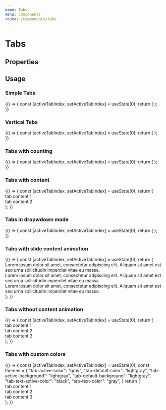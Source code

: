 ```yaml
---
name: Tabs
menu: Components
route: /components/tabs
---
```



# Tabs

## Properties
<Props of={Tabs} />

## Usage

### Simple Tabs

<Playground>
  {() => {
    const [activeTabIndex, setActiveTabIndex] = useState(0);
    return (
      <Fragment>
        <Tabs onSelectTab={setActiveTabIndex} activeTabIndex={activeTabIndex}>
            <Tab label="tab 1" />
            <Tab label="tab 2" />
            <Tab label="tab 3" />
        </Tabs>
      </Fragment>
    );
  }}
</Playground>

### Vertical Tabs

<Playground>
  {() => {
    const [activeTabIndex, setActiveTabIndex] = useState(0);
    return (
      <Fragment>
        <Tabs mode="vertical" onSelectTab={setActiveTabIndex} activeTabIndex={activeTabIndex}>
            <Tab label="What is Politeia?" />
            <Tab label="Proposals?" />
            <Tab label="Censorship" />
        </Tabs>
      </Fragment>
    );
  }}
</Playground>

### Tabs with counting

<Playground>
  {() => {
    const [activeTabIndex, setActiveTabIndex] = useState(0);
    return (
      <Fragment>
        <Tabs onSelectTab={setActiveTabIndex} activeTabIndex={activeTabIndex}>
            <Tab label="tab 1" count={1} />
            <Tab label="tab 2" count={4} />
        </Tabs>
      </Fragment>
    );
  }}
</Playground>

### Tabs with content

<Playground>
  {() => {
    const [activeTabIndex, setActiveTabIndex] = useState(0);
    return (
      <Fragment>
        <Tabs onSelectTab={setActiveTabIndex} activeTabIndex={activeTabIndex}>
            <Tab label="tab 1" count={1}>
                <div>tab content 1</div>
            </Tab>
            <Tab label="tab 2" count={4} >
                <div>tab content 2</div>
            </Tab>
        </Tabs>
      </Fragment>
    );
  }}
</Playground>


### Tabs in dropwdown mode

<Playground>
  {() => {
    const [activeTabIndex, setActiveTabIndex] = useState(0);
    return (
      <Fragment>
        <Tabs onSelectTab={setActiveTabIndex} activeTabIndex={activeTabIndex} mode="dropdown">
            <Tab label="All Proposals" count={4} />
            <Tab label="In discussion" count={2} />
            <Tab label="Voting" count={5} />
            <Tab label="Approved" count={25} />
            <Tab label="Rejected" count={30} />
            <Tab label="Abandoned" count={5} />
        </Tabs>
      </Fragment>
    );
  }}
    
</Playground>

### Tabs with slide content animation

<Playground >
  {() => {
    const [activeTabIndex, setActiveTabIndex] = useState(0);
    return (
      <div style={{ overflow: "hidden", position: "relative", height: "80px" }}>
        <Tabs onSelectTab={setActiveTabIndex} activeTabIndex={activeTabIndex} contentAnimation="slide">
            <Tab label="tab 1" count={1}>
                <div key={1}>
                Lorem ipsum dolor sit amet, consectetur adipiscing elit. Aliquam sit amet est sed urna sollicitudin imperdiet vitae eu massa. 
                </div>
            </Tab>
            <Tab label="tab 2" count={4} >
                <div key={2}>
                Lorem ipsum dolor sit amet, consectetur adipiscing elit. Aliquam sit amet est sed urna sollicitudin imperdiet vitae eu massa. 
                </div>
            </Tab>
            <Tab label="tab 3">
                <div key={3}>
                Lorem ipsum dolor sit amet, consectetur adipiscing elit. Aliquam sit amet est sed urna sollicitudin imperdiet vitae eu massa. 
                </div>
            </Tab>
        </Tabs>
      </div>
    );
  }}
</Playground>

### Tabs without content animation

<Playground>
  {() => {
    const [activeTabIndex, setActiveTabIndex] = useState(0);
    return (
      <Fragment>
        <Tabs onSelectTab={setActiveTabIndex} activeTabIndex={activeTabIndex} contentAnimation="none">
            <Tab label="tab 1" count={1}>
                <div key={1}>tab content 1</div>
            </Tab>
            <Tab label="tab 2" count={4} >
                <div key={2}>tab content 2</div>
            </Tab>
            <Tab label="tab 3" >
                <div key={3}>tab content 3</div>
            </Tab>
        </Tabs>
      </Fragment>
    );
  }}
</Playground>

### Tabs with custom colors

<Playground>
  {() => {
    const [activeTabIndex, setActiveTabIndex] = useState(0);
    const themes = {
      "tab-active-color": "gray",
      "tab-default-color": "lightgray",
      "tab-active-background": "lightgray",
      "tab-default-background": "lightgray",
      "tab-text-active-color": "black",
      "tab-text-color": "gray",
    }
    return (
      <Fragment>
        <div style={{ backgroundColor: "lightgray", padding: "40px"}}>
          <Tabs onSelectTab={setActiveTabIndex} activeTabIndex={activeTabIndex} themes={themes}>
              <Tab label="tab 1" >
                  <div key={1}>tab content 1</div>
              </Tab>
              <Tab label="tab 2" >
                  <div key={2}>tab content 2</div>
              </Tab>
              <Tab label="tab 3" >
                  <div key={3}>tab content 3</div>
              </Tab>
          </Tabs>
        </div>
      </Fragment>
    );
  }}
</Playground>
